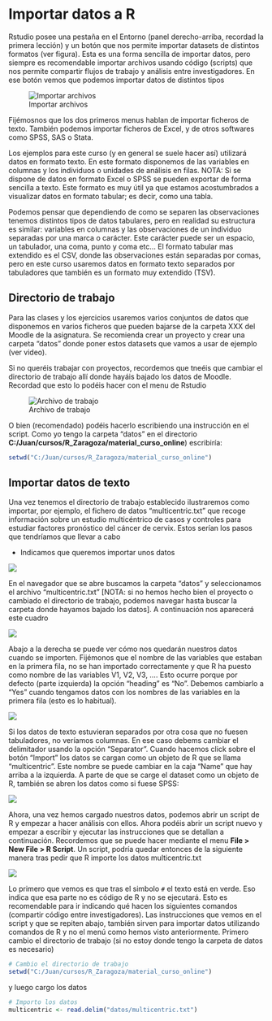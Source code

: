 # Importar datos a R


Rstudio posee una pestaña en el Entorno (panel derecho-arriba, recordad la primera lección) y un botón que nos permite importar datasets de distintos formatos (ver figura). Esta es una forma sencilla de importar datos, pero siempre es recomendable importar archivos usando código (scripts) que nos permite compartir flujos de trabajo y análisis entre investigadores. En ese botón vemos que podemos importar datos de distintos tipos

![Importar archivos](figures/manual_import.png)

Fijémosnos que los dos primeros menus hablan de importar ficheros de texto. También podemos importar ficheros de Excel, y de otros softwares como SPSS, SAS o Stata. 

Los ejemplos para este curso (y en general se suele hacer así) utilizará datos en formato texto. En este formato disponemos de las variables en columnas y los individuos o unidades de análisis en filas.  NOTA: Si se dispone de datos en formato  Excel o SPSS se pueden exportar de forma sencilla a texto. Este formato es muy útil ya que estamos acostumbrados a visualizar datos en formato tabular; es decir, como una tabla. 

Podemos pensar que dependiendo de como se separen las observaciones tenemos distintos tipos de datos tabulares, pero en realidad su estructura es similar: variables en columnas y las observaciones de un individuo separadas por una marca o carácter. Este carácter puede ser un espacio, un tabulador, una coma, punto y coma etc… El formato tabular mas extendido es el CSV, donde las observaciones están separadas por comas, pero en este curso usaremos datos en formato texto separados por tabuladores que también es un formato muy extendido (TSV).


## Directorio de trabajo

Para las clases y los ejercicios usaremos varios conjuntos de datos que disponemos en varios ficheros que pueden bajarse de la carpeta XXX del Moodle de la asignatura. Se recomienda crear un proyecto y crear una carpeta "datos" donde poner estos datasets que vamos a usar de ejemplo (ver video).

Si no queréis trabajar con proyectos, recordemos que tneéis que cambiar el directorio de trabajo allí donde hayáis bajado los datos de Moodle. Recordad que esto lo podéis hacer con el menu de Rstudio

![Archivo de trabajo](figures/setwd.png)




O bien (recomendado) podéis hacerlo escribiendo una instrucción en el script. Como yo tengo la carpeta "datos" en el directorio **C:/Juan/cursos/R_Zaragoza/material_curso_online**) escribiría:

``` r
setwd("C:/Juan/cursos/R_Zaragoza/material_curso_online")
```

## Importar datos de texto 

Una vez tenemos el directorio de trabajo establecido ilustraremos como importar, por ejemplo, el fichero de datos "multicentric.txt" que recoge información sobre un estudio multicéntrico de casos y controles para estudiar factores pronóstico del cáncer de cervix. Estos serían los pasos que tendríamos que llevar a cabo

- Indicamos que queremos importar unos datos

![](figures/load_data_1.png)

En el navegador que se abre buscamos la carpeta "datos" y seleccionamos el archivo "multicentric.txt" [NOTA: si no hemos hecho bien el proyecto o cambiado el directorio de trabajo, podemos navegar hasta buscar la carpeta donde hayamos bajado los datos]. A continuación nos aparecerá este cuadro



![](figures/load_data_2.png)

Abajo a la derecha se puede ver cómo nos quedarán nuestros datos cuando se importen. Fijémonos que el nombre de las variables que estaban en la primera fila, no se han importado correctamente y que R ha puesto como nombre de las variables V1, V2, V3, .... Esto ocurre porque por defecto (parte izquierda) la opción "heading" es "No". Debemos cambiarlo a "Yes" cuando tengamos datos con los nombres de las variables en la primera fila (esto es lo habitual).


![](figures/load_data_3.png)


Si los datos de texto estuvieran separados por otra cosa que no fuesen tabuladores, no veríamos columnas. En ese caso debems cambiar el delimitador usando la opción "Separator". Cuando hacemos click sobre el botón "Import" los datos se cargan como un objeto de R que se llama "multicentric". Este nombre se puede cambiar en la caja "Name" que hay arriba a la izquierda. A parte de que se carge el dataset como un objeto de R, también se abren los datos como si fuese SPSS:

![](figures/load_data_4.png)


Ahora, una vez hemos cargado nuestros datos, podemos abrir un script de R y empezar a hacer análisis con ellos. Ahora podéis abrir un script nuevo y empezar a escribir y ejecutar las instrucciones que se detallan a continuación. Recordemos que se puede hacer mediante el menu **File > New File > R Script**. Un script, podría quedar entonces de la siguiente manera tras pedir que R importe los datos multicentric.txt

![](figures/script.png)

Lo primero que vemos es que tras el simbolo `#` el texto está en verde. Eso indica que esa parte no es código de R y no se ejecutará. Esto es recomendable para ir indicando qué hacen los siguientes comandos (compartir código entre investigadores). Las instrucciones que vemos en el script y que se repiten abajo, también sirven para importar datos utilizando comandos de R y no el menú como hemos visto anteriormente. Primero cambio el directorio de trabajo (si no estoy donde tengo la carpeta de datos es necesario)

```r
# Cambio el directorio de trabajo 
setwd("C:/Juan/cursos/R_Zaragoza/material_curso_online")
```

y luego cargo los datos

```r
# Importo los datos
multicentric <- read.delim("datos/multicentric.txt")
```
